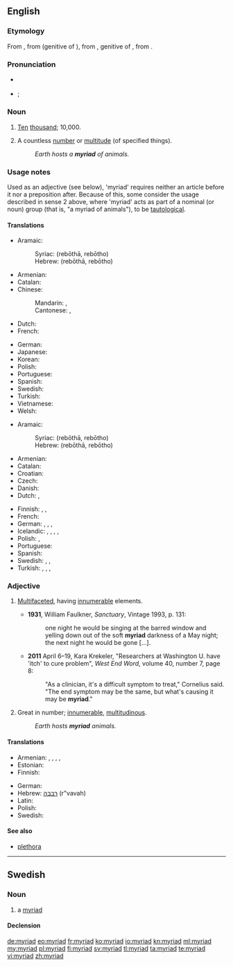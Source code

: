 ==English==
{{was wotd|2009|September|5}}
{{wikipedia}}

===Etymology===
From {{etyl|fr}} {{term|myriade|lang=fr}}, from {{etyl|LL.}} {{term|myrias|lang=la}} (genitive of {{term|myriadis|lang=la}}), from {{etyl|grc}} {{term|μυριάδος|sc=polytonic|tr=myriados|lang=grc}}, genitive of {{term|μυριάς|sc=polytonic|tr=myrias||number of 10,000|lang=grc}}, from {{term|μύριος|sc=polytonic|tr=myrios||numberless, countless, infinite|lang=grc}}.

===Pronunciation===
* {{a|UK}} {{IPA|/ˈmɪɹiad/|/ˈmɪɹɪəd/}}
* {{a|US}} {{IPA|/ˈmɪ.ɹi.æd/|/ˈmɪ.ɹi.əd/}}; {{X-SAMPA|/"mI.ri.{d/|/"mI.ri.@d/}}

===Noun===
{{en-noun}}

# {{context|now|_|historical}} [[ten|Ten]] [[thousand]]; 10,000.  {{defdate|from 16th c.}}
# A countless [[number]] or [[multitude]] (of specified things). {{defdate|from 16th c.}}
#: ''Earth hosts a '''myriad''' of animals.''
 
===Usage notes===
Used as an adjective (see below), 'myriad' requires neither an article before it nor a preposition after. Because of this, some consider the usage described in sense 2 above, where 'myriad' acts as part of a nominal (or noun) group (that is, "a myriad of animals"), to be [[tautological]].

====Translations====
{{trans-top|ten thousand}}
* Aramaic:
*: Syriac: {{tø|arc|ܪܒܘܬܐ|f|sc=Syrc}} (rebōthā, rebōtho)
*: Hebrew: {{tø|arc|רבותא|f|sc=Hebr}} (rebōthā, rebōtho)
* Armenian: {{t+|hy|բյուր|tr=byur}}
* Catalan: {{t-|ca|miríada|f}}
* Chinese:
*: Mandarin: {{t-|cmn|万|tr=wàn|sc=Hani}}, {{t-|cmn|萬|tr=wàn|sc=Hani}}
*: Cantonese: {{tø|yue|萬|tr=maan6|sc=Hani}}, {{tø|yue| 万|tr=maan6|sc=Hani}}
* Dutch: {{t-|nl|myriade|f}}
* French: {{t+|fr|myriade|f}}
{{trans-mid}}
* German: {{t+|de|Myriade|f|s}}
* Japanese: {{t+|ja|万|tr=まん, man}}
* Korean: {{t+|ko|만|tr=man, 万, 萬}}
* Polish: {{t|pl|miriada|f}}
* Portuguese: {{t|pt|miríade|f}}
* Spanish: {{t|es|miríada|f}}
* Swedish: {{t+|sv|myriad|c}}
* Turkish: {{t|tr|on bin}}
* Vietnamese: {{t|vi|vạn|xs=Vietnamese}}
* Welsh: {{t|cy|deng mil}}
{{trans-bottom}}

{{trans-top|vast diversity or number}}
* Aramaic:
*: Syriac: {{tø|arc|ܪܒܘܬܐ|f|sc=Syrc}} (rebōthā, rebōtho)
*: Hebrew: {{tø|arc|רבותא|f|sc=Hebr}} (rebōthā, rebōtho)
* Armenian: {{t+|hy|բյուր|tr=byur}}
* Catalan: {{t-|ca|miríada|f}}
* Croatian: {{t|hr|mirijada|f}}
* Czech: {{t-|cs|myriáda|f}}
* Danish: {{t+|da|myriade|c}}
* Dutch: {{t|nl|een groot aantal}},  {{t-|nl|myriade|f}}
{{trans-mid}}
* Finnish: {{t+|fi|suunnaton}} {{t+|fi|määrä}}, {{t-|fi|myriadi}}, {{t-|fi|lukematon|alt=lukematon määrä}}
* French: {{t+|fr|myriade|f}}
* German: {{t-|de|Unmenge|f}}, {{t+|de|Myriaden|f|p}}, {{t|de|Unzahl|f}}, {{t|de|Vielzahl|f}}
* Icelandic: {{t|is|mýgrútur|m}}, {{t|is|urmull|f}}, {{t|is|ótal|n}}, {{t|is|ógrynni|n}}, {{t+|is|aragrúi|m}}
* Polish: {{t|pl|mnóstwo}},  {{t+|pl|masa}}
* Portuguese: {{t|pt|miríade|f}}
* Spanish: {{t-|es|miríada|f}}
* Swedish: {{t+|sv|myriad|c}}, {{t|sv|otal|n}}, {{t|sv|otalig mängd|c}}
* Turkish: {{t|tr|çok büyük sayı}}, {{t|tr|pek çok}}, {{qualifier|colloquial}} {{t|tr|bir sürü}}, {{t|tr|sayısız}}
{{trans-bottom}}

===Adjective===
{{en-adj|-}}

# {{context|modifying a singular noun}} [[multifaceted|Multifaceted]], having [[innumerable]] elements. {{defdate|from 18th c.}}
#* '''1931''', William Faulkner, ''Sanctuary'', Vintage 1993, p. 131:
#*: one night he would be singing at the barred window and yelling down out of the soft '''myriad''' darkness of a May night; the next night he would be gone [...].
#* '''2011''' April 6–19, Kara Krekeler, "Researchers at Washington U. have 'itch' to cure problem", ''West End Word'', volume 40, number 7, page 8:
#*: "As a clinician, it's a difficult symptom to treat," Cornelius said. "The end symptom may be the same, but what's causing it may be '''myriad'''."
# {{context|modifying a plural noun}} Great in number; [[innumerable]], [[multitudinous]]. {{defdate|from 18th c.}}
#:''Earth hosts '''myriad''' animals.''

====Translations====
{{trans-top|great in number}}
* Armenian: {{t|hy|բյուրավոր|tr=byuravor}},  {{t|hy|անթիվ|tr=ant’iv}},  {{t|hy|անհամար|tr=anhamar}},  {{t|hy|անհաշիվ|tr=anhašiv}},  {{t+|hy|բյուր|tr=byur}}
* Estonian: {{t-|et|loendamatu}}
* Finnish: {{t-|fi|lukematon}}
{{trans-mid}}
* German: {{t-|de|unzählig}}
* Hebrew: [[רבבה]] (r"vavah) {{f}}
* Latin: {{t|la|permulti|m|p}}
* Polish: {{t|pl|niezliczony}}
* Swedish: {{t|sv|otalig}}
{{trans-bottom}}

====See also====
* [[plethora]]

----

==Swedish==

===Noun===
{{sv-noun|g=c}}

# a [[#English|myriad]]

====Declension====
{{sv-noun-reg-er}}

[[de:myriad]]
[[eo:myriad]]
[[fr:myriad]]
[[ko:myriad]]
[[io:myriad]]
[[kn:myriad]]
[[ml:myriad]]
[[my:myriad]]
[[pl:myriad]]
[[fi:myriad]]
[[sv:myriad]]
[[tl:myriad]]
[[ta:myriad]]
[[te:myriad]]
[[vi:myriad]]
[[zh:myriad]]
